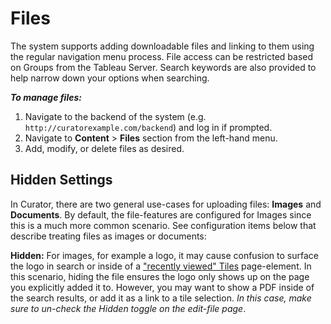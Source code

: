 # Files

The system supports adding downloadable files and linking to them using the regular navigation menu process. File access
can be restricted based on Groups from the Tableau Server. Search keywords are also provided to help narrow down your
options when searching.

***To manage files:***

1. Navigate to the backend of the system (e.g. `http://curatorexample.com/backend`) and log in if prompted.
2. Navigate to **Content** > **Files** section from the left-hand menu.
3. Add, modify, or delete files as desired.

## Hidden Settings

In Curator, there are two general use-cases for uploading files: **Images** and **Documents**.  By default, the
file-features are configured for Images since this is a much more common scenario.  See configuration items below that
describe treating files as images or documents:

**Hidden:** For images, for example a logo, it may cause confusion to surface the logo in search or inside of a
["recently viewed" Tiles](https://curator.interworks.com/page/kb/site-content-designpages/tiles/1260) page-element.
In this scenario, hiding the file ensures the logo only shows up on the page you explicitly added it to.
However, you may want to show a PDF inside of the search results, or add it as a link to a tile selection.
*In this case, make sure to un-check the Hidden toggle on the edit-file page*.
